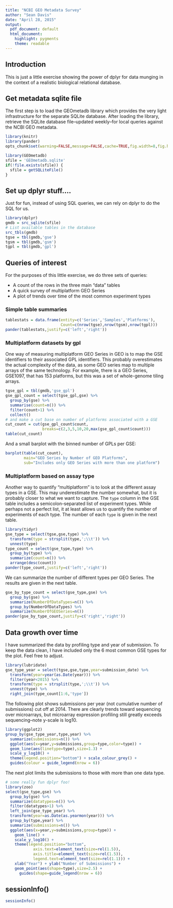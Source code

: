 ```yaml
---
title: "NCBI GEO Metadata Survey"
author: "Sean Davis"
date: "April 28, 2015"
output:
  pdf_document: default
  html_document:
    highlight: pygments
    theme: readable
---
```


## Introduction

This is just a little exercise showing the power of dplyr for data 
munging in the context of a realistic biological relational database.

## Get metadata sqlite file

The first step is to load the GEOmetadb library which provides
the very light infrastructure for the separate SQLite database.  After
loading the library, retrieve the SQLite database file--updated weekly--for
local queries against the NCBI GEO metadata.

```r
library(knitr)
library(pander)
opts_chunk$set(warning=FALSE,message=FALSE,cache=TRUE,fig.width=8,fig.height=8)
```


```r
library(GEOmetadb)
sfile = 'GEOmetadb.sqlite'
if(!file.exists(sfile)) {
  sfile = getSQLiteFile() 
}
```

## Set up dplyr stuff....

Just for fun, instead of using SQL queries, we can rely on dplyr to do the 
SQL for us.

```r
library(dplyr)
gmdb = src_sqlite(sfile)
# List available tables in the database
src_tbls(gmdb)
tgse = tbl(gmdb,'gse')
tgsm = tbl(gmdb,'gsm')
tgpl = tbl(gmdb,'gpl')
```

## Queries of interest

For the purposes of this little exercise, we do three sets of queries:

* A count of the rows in the three main "data" tables
* A quick survey of multiplatform GEO Series
* A plot of trends over time of the most common experiment types

### Simple table summaries

```r
tablestats = data.frame(entity=c('Series','Samples','Platforms'),
                        Count=c(nrow(tgse),nrow(tgsm),nrow(tgpl)))
pander(tablestats,justify=c('left','right'))
```

### Multiplatform datasets by gpl

One way of measuring multiplatform GEO Series in GEO is to map the GSE
identifiers to their associated GPL identifiers.  This probably overestimates
the actual complexity of the data, as some GEO series map to multiple arrays
of the same technology.  For example, there is a GEO Series, GSE1097, that
has 153 platforms, but this was a set of whole-genome tiling arrays.

```r
tgse_gpl = tbl(gmdb,'gse_gpl')
gse_gpl_count = select(tgse_gpl,gse) %>% 
  group_by(gse) %>%
  summarise(count=n()) %>%
  filter(count>1) %>%
  collect()
# and make a cut base on number of platforms associated with a GSE
cut_count = cut(gse_gpl_count$count,
                breaks=c(2,3,5,10,20,max(gse_gpl_count$count)))
table(cut_count)
```

And a small barplot with the binned number of GPLs per GSE:

```r
barplot(table(cut_count),
        main="GEO Series by Number of GEO Platforms",
        sub="Includes only GEO Series with more than one platform")
```

### Multiplatform based on assay type

Another way to quantify "multiplatform" is to look at the different assay 
types in a GSE.  This may underestimate the number somewhat, but it is 
probably closer to what we want to capture.  The `type` column in the GSE
table includes a semicolon-separated list of experiment types. While perhaps
not a perfect list, it at least allows us to quantify the number of 
experiments of each type. The number of each `type` is given in the next table.

```r
library(tidyr)
gse_type = select(tgse,gse,type) %>%
  transform(type = strsplit(type,';\\t')) %>%
  unnest(type) 
type_count = select(gse_type,type) %>%
  group_by(type) %>%
  summarize(count=n()) %>% 
  arrange(desc(count))
pander(type_count,justify=c('left','right'))
```

We can summarize the number of different types per GEO Series.  The results are given in the next table.

```r
gse_by_type_count = select(gse_type,gse) %>%
  group_by(gse) %>%
  summarize(NumberOfDataTypes=n()) %>%
  group_by(NumberOfDataTypes) %>% 
  summarize(NumberOfGEOSeries=n())
pander(gse_by_type_count,justify=c('right','right'))
```

## Data growth over time

I have summarized the data by profiling type and year of submission.  To
keep the data clean, I have included only the 6 most common GSE types
for the plot.  Feel free to adjust.

```r
library(lubridate)
gse_type_year = select(tgse,gse,type,year=submission_date) %>%
  transform(year=year(as.Date(year))) %>%
  filter(year<2015) %>%
  transform(type = strsplit(type,';\\t')) %>%
  unnest(type) %>% 
  right_join(type_count[1:6,'type'])
```

The following plot shows submissions per year (not cumulative number of
submissions) cut off at 2014. There are clearly trends toward sequencing
over microarrays, but microarray expression profiling still greatly 
exceeds sequencing--note y-scale is log10.

```r
library(ggplot2)
group_by(gse_type_year,type,year) %>%
  summarize(submissions=n()) %>%
  ggplot(aes(x=year,y=submissions,group=type,color=type)) +
  geom_line(aes(linetype=type),size=1.3) + 
  scale_y_log10() + 
  theme(legend.position="bottom") + scale_colour_grey() +
  guides(colour = guide_legend(nrow = 6))
```

The next plot limits the submissions to those with more than one data type.

```r
# some really fun dplyr foo!
library(zoo)
select(gse_type,gse) %>% 
  group_by(gse) %>%
  summarize(datatypes=n()) %>%
  filter(datatypes>1) %>%
  left_join(gse_type_year) %>%
  transform(year=as.Date(as.yearmon(year))) %>%
  group_by(type,year) %>%
  summarize(submissions=n()) %>%
  ggplot(aes(x=year,y=submissions,group=type)) +
    geom_line() +
    scale_y_log10() + 
    theme(legend.position="bottom", 
            axis.text=element_text(size=rel(1.5)), 
            axis.title=element_text(size=rel(1.5)), 
            legend.text=element_text(size=rel(1.1))) +
    xlab("Year") + ylab("Number of Submissions") +
    geom_point(aes(shape=type),size=2.5) +
      guides(shape=guide_legend(nrow = 6)) 
```


## sessionInfo()

```r
sessionInfo()
```
